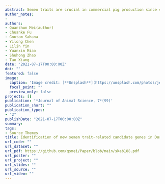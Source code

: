 ```yaml
---
abstract: Semen traits are crucial in commercial pig production since semen from boars is widely used in artificial insemination for both purebred and crossbred pig production. Revealing the genetic architecture of semen traits potentially promotes the efficiencies of improving semen traits through artificial selection. This study is aimed to identify candidate genes related to the semen traits in Duroc boars. First, we identified the genes that were significantly associated with three semen traits, including sperm motility (MO), sperm concentration (CON), and semen volume (VOL) in a Duroc boar population through a genome-wide association study (GWAS). Second, we performed a weighted gene co-expression network analysis (WGCNA). A total of 2, 3, and 20 single-nucleotide polymorphisms were found to be significantly associated with MO, CON, and VOL, respectively. Based on the haplotype block analysis, we identified one genetic region associated with MO, which explained 6.15% of the genetic trait variance. ENSSSCG00000018823 located within this region was considered as the candidate gene for regulating MO. Another genetic region explaining 1.95% of CON genetic variance was identified, and, in this region, B9D2, PAFAH1B3, TMEM145, and CIC were detected as the CON-related candidate genes. Two genetic regions that accounted for 2.23% and 2.48% of VOL genetic variance were identified, and, in these two regions, WWC2, CDKN2AIP, ING2, TRAPPC11, STOX2, and PELO were identified as VOL-related candidate genes. WGCNA analysis showed that, among these candidate genes, B9D2, TMEM145, WWC2, CDKN2AIP, TRAPPC11, and PELO were located within the most significant module eigengenes, confirming these candidate genes’ role in regulating semen traits in Duroc boars. The identification of these candidate genes can help to better understand the genetic architecture of semen traits in boars. Our findings can be applied for semen traits improvement in Duroc boars.
author_notes:
- 
authors:
- Quanshun Mei(author)
- Chuanke Fu
- Goutam Sahana
- Yilong Chen
- Lilin Yin
- Yuanxin Miao
- Shuhong Zhao
- Tao Xiang
date: "2021-07-17T00:00:00Z"
doi: ""
featured: false
image:
  caption: 'Image credit: [**Unsplash**](https://unsplash.com/photos/jdD8gXaTZsc)'
  focal_point: ""
  preview_only: false
projects: []
publication: '*Journal of Animal Science, 7*(99)'
publication_short: ""
publication_types:
- "2"
publishDate: "2021-07-17T00:00:00Z"
summary:
tags:
- Source Themes
title: Identification of new semen trait-related candidate genes in Duroc boars through genome-wide association and weighted gene co-expression network analyses
url_code: ""
url_dataset: ""
url_pdf: https://github.com/qsmei/Paper/blob/main/skab188.pdf
url_poster: ""
url_project: ""
url_slides: ""
url_source: ""
url_video: ""
---
```

